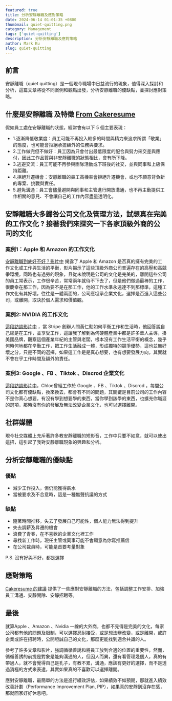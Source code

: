 ```yaml
---
featured: true
title: 分析安靜離職及應對策略
date: 2024-06-14 01:01:35 +0800
thumbnail: quiet-quitting.png
category: Management
tags: ['quiet-quitting']
description: 分析安靜離職及應對策略
author: Mark Ku
slug: quiet-quitting
---
```

## 前言

安靜離職（quiet quitting）是一個現今職場中日益流行的現象，值得深入探討和分析，這篇文章將從不同案例和觀點出發，分析安靜離職的優缺點，並探討應對策略。

## 什麼是安靜離職 及特徵 [From Cakeresume](https://www.cakeresume.com/resources/quite-quitting.amp?locale=zh-TW&fbclid=IwZXh0bgNhZW0CMTEAAR0M_PilTRRBaoVIW87yC6ziBpMYVZtmPEx58o3Hy6blcl7sv2wbnfPrV9g_aem_AWAn4KTAKzgnoxDxK0keUxHe1-WAFh5hi2cSk80xdLWcEfPC0nbByLEDdzp5MOWr-aPNk20rATzqwWeACeXiiAe4)
假如員工處在安靜離職的狀態，經常會有以下 5 個主要表現：
* 1.逐漸降低敬業度：員工可能不再投入較多的時間與精力來追求所謂「敬業」的態度，也可能會拒絕承擔額外的任務與要求。  
* 2.工作做完但不做好：員工因為只會付出最低限度的配合與努力來交差與應付，因此工作品質與非安靜離職的狀態相比，會有所下降。  
* 3.逃避交流：員工可能不再參與團隊活動或下班後的社交，並與同事和上級保持距離。  
* 4.拒絕升遷機會：安靜離職的員工高機率會拒絕升遷機會，或也不願意背負新的專案、挑戰與責任。  
* 5.避免溝通：員工會儘量避開與同事和主管進行開放溝通，也不再主動提供工作相關的意見、不會讓自己的工作內容盡量透明化。  

## 安靜離職大多歸咎公司文化及管理方法，試想真在完美的工作文化 ? 接著我們來探究一下各家頂級外商的公司的文化
### 案例1：Apple 和 Amazon 的工作文化
[安靜離職到底好不好？影片中](https://www.youtube.com/watch?v=2E_lnngFuvU) 揭露了 Apple 和 Amazon 是否真的擁有完美的工作文化或工作與生活的平衡，影片揭示了這些頂級外商公司普遍存在的高壓和高競爭環境，同時也有過勞的現象，且從未說明是公司的文化是完美的，離開這些公司的員工常表示，工作很辛苦，常常兩年就待不下去了，但是他們做過最棒的工作，很慶幸在那工作，因為要不是在那工作，他的工作水準永遠達不到那標準，這種工作文化有其好壞，往往是一體兩面的，公司應坦承企業文化，選擇是否進入這些公司，或離開，取決於個人需求和價值觀。

### 案例2: NVIDIA 的工作文化

[這段訪談影片中](https://www.youtube.com/watch?v=f6XmHpPil6w) ，當 Stripe 創辦人問黃仁勳如何平衡工作和生活時，他回答說自己總是在工作，並享受工作，這讓我了解到為何硬體產業中都是許多華人主導，掛美國品牌，觀察這個產業年紀的主管與老闆，根本沒有工作生活平衡的概念，幾乎何時何地都在辛勤工作，把工作生活融成一體，形成獨特的競爭優勢，這也並無好壞之分，只是不同的選擇，如果這工作是是真心想要，也有想要發展方向，其實就不會在乎工作時間及額外的責任。

### 案例3: Google 、FB 、Tiktok 、Discrod  企業文化
[這段訪談影片中](https://www.youtube.com/watch?v=coCHGiehxS0&t=1591s)，Chloe曾經工作於 Google 、FB 、Tiktok 、Discrod ，每間公司文化都有優缺點，換來換去，都會有不同的問題，其關鍵是目前公司的工作內容不是你真心想要，有沒有學到想要學的東西，當你學到該學的東西，也擴充你職涯的選項，那時沒有你的發展及無法改變企業文化，也可以選擇離開。

## 社群媒體

現今社交媒體上充斥著許多教安靜離職的短影音，工作中只要不如意，就可以使出這招，這引起了我對安靜離職現象的興趣和分析。

## 分析安靜離職的優缺點

### 優點
* 減少工作投入，但仍能獲得薪水
* 當被要求及不合意時，這是一種無聲抗議的方式

### 缺點
* 隨著時間推移，失去了發展自己可能性，個人能力無法得到提升
* 失去調薪及昇遷的機會
* 浪費了青春，在不喜歡的企業文化裡工作
* 尋找新工作時，現任主管或同事可能不會願意為你寫推薦信
* 在公司裁員時，可能是首要考量對象

P.S. 沒有好與不好，都是選擇

## 應對策略

[Cakeresume 的建議](https://www.cakeresume.com/resources/quite-quitting.amp?locale=zh-TW&fbclid=IwZXh0bgNhZW0CMTEAAR0M_PilTRRBaoVIW87yC6ziBpMYVZtmPEx58o3Hy6blcl7sv2wbnfPrV9g_aem_AWAn4KTAKzgnoxDxK0keUxHe1-WAFh5hi2cSk80xdLWcEfPC0nbByLEDdzp5MOWr-aPNk20rATzqwWeACeXiiAe4) 提供了一些應對安靜離職的方法，包括調整工作安排、加強員工溝通、安靜開除、安靜招聘等。

## 最後

就算Apple 、Amazon 、Nvidia 一線的大外商，也都不見得是完美的文化，每家公司都有他的問題及限制，可以選擇忍耐接受，或是想法辦改變，或是離開，或許企業或許在招聘時，公開坦誠自己的文化，那麼更能找到適合共識的人。

參考了許多文章和影片，強調循循善誘和將員工放到合適的位置的重要性，然而，循循善誘的前提是對象是能夠溝通的人，但因人而異，還有看管理幾個人，真的有帶過人，就不會覺得自己是孔子，有教不累，溝通，應該有更好的選擇，而不是透過消極的方式來表達，其實如果真的不喜歡可以選擇離開。

應對安靜離職，最簡單的方法是進行績效評估，如果績效不如預期，那就進入績效改善計劃（Performance Improvement Plan, PIP），如果真的安靜到沒存在感，那就回家好好休息吧。    